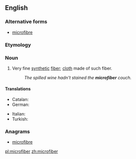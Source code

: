 ==English==

===Alternative forms===
* {{context|Canadian|British|lang=en}} [[microfibre]]

===Etymology===
{{prefix|micro|fiber}}

===Noun===
{{en-noun}}

# Very fine [[synthetic]] [[fiber]]; [[cloth]] made of such fiber.
#: ''The spilled wine hadn't stained the '''microfiber''' couch.''

====Translations====
{{trans-top|particularly fine fiber}}
* Catalan: {{t-|ca|microfibra|f}}
* German: {{t-|de|Mikrofaser|f}}
{{trans-mid}}
* Italian: {{t-|it|microfibra|f}}
* Turkish: {{t-|tr|mikrofiber}}
{{trans-bottom}}

===Anagrams===
* [[microfibre#English|microfibre]]

[[pl:microfiber]]
[[zh:microfiber]]